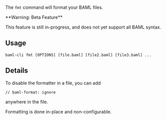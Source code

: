 The `fmt` command will format your BAML files.

<Warning>
  **Warning: Beta Feature**
  
  This feature is still in-progress, and does not yet support all BAML syntax.
</Warning>

## Usage

```
baml-cli fmt [OPTIONS] [file.baml] [file2.baml] [file3.baml] ...
```

## Details

To disable the formatter in a file, you can add

```baml
// baml-format: ignore
```

anywhere in the file.

Formatting is done in-place and non-configurable.